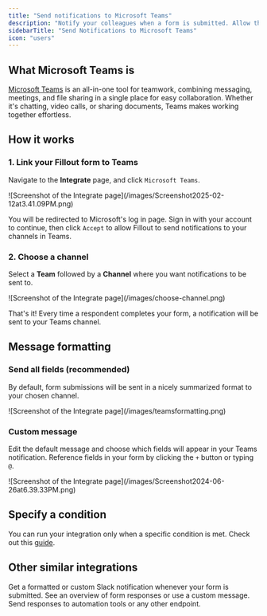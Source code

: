 ```yaml
---
title: "Send notifications to Microsoft Teams"
description: "Notify your colleagues when a form is submitted. Allow them to view a summary of responses or a customized message within the Teams app."
sidebarTitle: "Send Notifications to Microsoft Teams"
icon: "users"
---
```


## What Microsoft Teams is

[Microsoft Teams](https://www.microsoft.com/en-us/microsoft-teams/group-chat-software?ref=filloutforms-helparticle) is an all-in-one tool for teamwork, combining messaging, meetings, and file sharing in a single place for easy collaboration. Whether it's chatting, video calls, or sharing documents, Teams makes working together effortless.

## How it works

### **1. Link your Fillout form to Teams**

Navigate to the **Integrate** page, and click `Microsoft Teams`.

<Frame>
  ![Screenshot of the Integrate page](/images/Screenshot2025-02-12at3.41.09PM.png)
</Frame>

You will be redirected to Microsoft's log in page. Sign in with your account to continue, then click `Accept` to allow Fillout to send notifications to your channels in Teams.

### 2. Choose a channel

Select a **Team** followed by a **Channel** where you want notifications to be sent to.

<Frame style={{ width: '624px', height: '374px' }}>
  ![Screenshot of the Integrate page](/images/choose-channel.png)
</Frame>

That's it\! Every time a respondent completes your form, a notification will be sent to your Teams channel.

## Message formatting

### Send all fields (recommended)

By default, form submissions will be sent in a nicely summarized format to your chosen channel.

<Frame style={{ width: '480px', height: '383px' }}>
  ![Screenshot of the Integrate page](/images/teamsformatting.png)
</Frame>

### Custom message

Edit the default message and choose which fields will appear in your Teams notification. Reference fields in your form by clicking the `+` button or typing `@`.

<Frame style={{ width: '624px', height: '271px' }}>
  ![Screenshot of the Integrate page](/images/Screenshot2024-06-26at6.39.33PM.png)
</Frame>

## Specify a condition

You can run your integration only when a specific condition is met. Check out this [guide](/conditional-integration).

## **Other similar integrations**

<CardGroup cols={3}>
  <Card title="Connect to Slack" icon="slack" iconType="regular" color="#FFC738" href="/slack">
    Get a formatted or custom Slack notification whenever your form is submitted.
  </Card>
  <Card title="Send messages to Discord channels" icon="discord" iconType="regular" color="#FFC738" href="/discord">
    See an overview of form responses or use a custom message.
  </Card>
  <Card title="Send submissions to a webhook" icon="webhook" iconType="regular" color="#FFC738" href="/webhook">
    Send responses to automation tools or any other endpoint.
  </Card>
</CardGroup>
